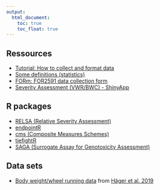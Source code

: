 ```yaml
---
output:
  html_document: 
    toc: true
    toc_float: true
---
```


## Ressources

* [Tutorial: How to collect and format data](Tutorial_DataCollection.html)
* [Some definitions (statistics)](definitions.html)
* [FORm: FOR2591 data collection form](FORm.html)
* [Severity Assessment (VWR/BWC) - ShinyApp](https://calliope.shinyapps.io/severity_assessment/)

## R packages

* [RELSA (Relative Severity Assessment)](https://talbotsr.com/RELSA/index.html)
* [endpointR](https://talbotsr.com/endpointR/index.html)
* [cms (Composite Measures Schemes)](https://talbotsr.com/cms/index.html)
* [tiefightR](https://talbotsr.com/tiefightR/)
* [SAGA (Surrogate Assay for Genotoxicity Assessment)](https://talbotsr.com/saga_package/index.html)

 

## Data sets
* [Body weight/wheel running data](https://talbotsr.com/content/Haeger_2019.txt) from [Häger et al. 2019](https://journals.plos.org/plosbiology/article?id=10.1371/journal.pbio.2006159)
